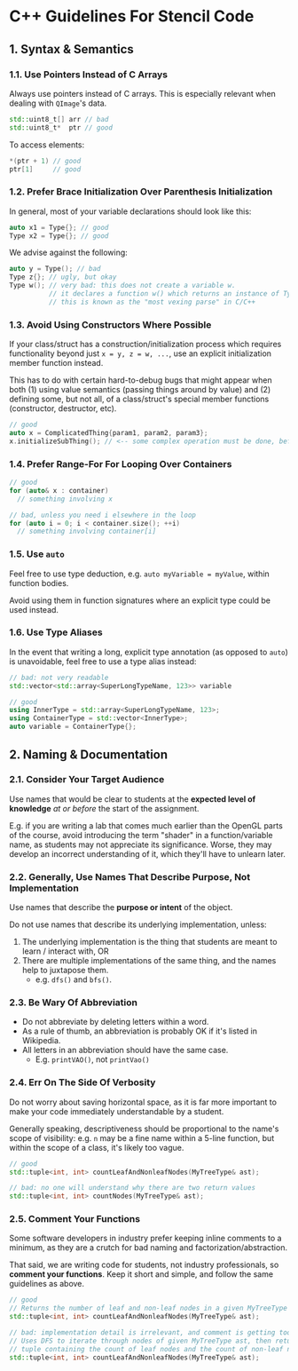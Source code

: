 
# C++ Guidelines For Stencil Code

## 1. Syntax & Semantics

### 1.1. Use Pointers Instead of C Arrays

Always use pointers instead of C arrays. This is especially relevant when dealing with `QImage`'s data.

```cpp
std::uint8_t[] arr // bad
std::uint8_t*  ptr // good
```

To access elements:

```cpp
*(ptr + 1) // good
ptr[1]     // good
```

### 1.2. Prefer Brace Initialization Over Parenthesis Initialization

In general, most of your variable declarations should look like this:

```cpp
auto x1 = Type{}; // good
Type x2 = Type{}; // good
```

We advise against the following:

```cpp
auto y = Type(); // bad
Type z{}; // ugly, but okay
Type w(); // very bad: this does not create a variable w.
          // it declares a function w() which returns an instance of Type.
          // this is known as the "most vexing parse" in C/C++
```

### 1.3. Avoid Using Constructors Where Possible

If your class/struct has a construction/initialization process which requires functionality beyond just `x = y, z = w, ...`, use an explicit initialization member function instead.

This has to do with certain hard-to-debug bugs that might appear when both (1) using value semantics (passing things around by value) and (2) defining some, but not all, of a class/struct's special member functions (constructor, destructor, etc).

```cpp
// good
auto x = ComplicatedThing{param1, param2, param3};
x.initializeSubThing(); // <-- some complex operation must be done, before it can be used
```

### 1.4. Prefer Range-For For Looping Over Containers

```cpp
// good
for (auto& x : container)
  // something involving x

// bad, unless you need i elsewhere in the loop
for (auto i = 0; i < container.size(); ++i)
  // something involving container[i]
```

### 1.5. Use `auto`

Feel free to use type deduction, e.g. `auto myVariable = myValue`, within function bodies.

Avoid using them in function signatures where an explicit type could be used instead.

### 1.6. Use Type Aliases

In the event that writing a long, explicit type annotation (as opposed to `auto`) is unavoidable, feel free to use a type alias instead:

```cpp
// bad: not very readable
std::vector<std::array<SuperLongTypeName, 123>> variable

// good
using InnerType = std::array<SuperLongTypeName, 123>;
using ContainerType = std::vector<InnerType>;
auto variable = ContainerType{};
```

## 2. Naming & Documentation

### 2.1. Consider Your Target Audience

Use names that would be clear to students at the **expected level of knowledge** _at or before_ the start of the assignment.

E.g. if you are writing a lab that comes much earlier than the OpenGL parts of the course, avoid introducing the term "shader" in a function/variable name, as students may not appreciate its significance. Worse, they may develop an incorrect understanding of it, which they'll have to unlearn later.

### 2.2. Generally, Use Names That Describe Purpose, Not Implementation

Use names that describe the **purpose or intent** of the object.

Do not use names that describe its underlying implementation, unless:

1. The underlying implementation is the thing that students are meant to learn / interact with, OR
2. There are multiple implementations of the same thing, and the names help to juxtapose them.
   - e.g. `dfs()` and `bfs()`.

### 2.3. Be Wary Of Abbreviation

- Do not abbreviate by deleting letters within a word.
- As a rule of thumb, an abbreviation is probably OK if it's listed in Wikipedia.
- All letters in an abbreviation should have the same case.
  - E.g. `printVAO()`, not `printVao()`

### 2.4. Err On The Side Of Verbosity

Do not worry about saving horizontal space, as it is far more important to make your code immediately understandable by a student.

Generally speaking, descriptiveness should be proportional to the name's scope of visibility: e.g. `n` may be a fine name within a 5-line function, but within the scope of a class, it's likely too vague.

```cpp
// good
std::tuple<int, int> countLeafAndNonleafNodes(MyTreeType& ast);

// bad: no one will understand why there are two return values
std::tuple<int, int> countNodes(MyTreeType& ast);
```

### 2.5. Comment Your Functions

Some software developers in industry prefer keeping inline comments to a minimum, as they are a crutch for bad naming and factorization/abstraction.

That said, we are writing code for students, not industry professionals, so **comment your functions**. Keep it short and simple, and follow the same guidelines as above.

```cpp
// good
// Returns the number of leaf and non-leaf nodes in a given MyTreeType
std::tuple<int, int> countLeafAndNonleafNodes(MyTreeType& ast);

// bad: implementation detail is irrelevant, and comment is getting too long
// Uses DFS to iterate through nodes of given MyTreeType ast, then returns a
// tuple containing the count of leaf nodes and the count of non-leaf nodes,
std::tuple<int, int> countLeafAndNonleafNodes(MyTreeType& ast);
```
